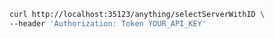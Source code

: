 ```bash showLineNumbers copy filename="Select Server With Id usage example"
curl http://localhost:35123/anything/selectServerWithID \
--header 'Authorization: Token YOUR_API_KEY'
```
